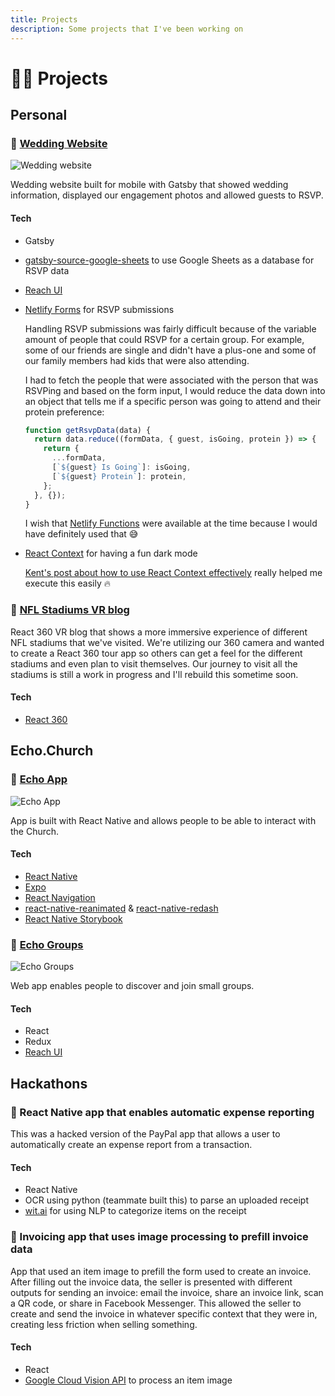 ```yaml
---
title: Projects
description: Some projects that I've been working on
---
```


# 👨‍💻 Projects

## Personal

### 💍 [Wedding Website](https://github.com/dereckquock/derteems)

![Wedding website](../images/teemquock.png)

Wedding website built for mobile with Gatsby that showed wedding information,
displayed our engagement photos and allowed guests to RSVP.

#### Tech

- Gatsby
- [gatsby-source-google-sheets](https://www.gatsbyjs.org/packages/gatsby-source-google-sheets/)
  to use Google Sheets as a database for RSVP data
- [Reach UI](https://reacttraining.com/reach-ui/)
- [Netlify Forms](https://docs.netlify.com/forms/setup/) for RSVP submissions

  Handling RSVP submissions was fairly difficult because of the variable amount
  of people that could RSVP for a certain group. For example, some of our
  friends are single and didn't have a plus-one and some of our family members
  had kids that were also attending.

  I had to fetch the people that were associated with the person that
  was RSVPing and based on the form input, I would reduce the data down into an
  object that tells me if a specific person was going to attend and their
  protein preference:

  ```javascript
  function getRsvpData(data) {
    return data.reduce((formData, { guest, isGoing, protein }) => {
      return {
        ...formData,
        [`${guest} Is Going`]: isGoing,
        [`${guest} Protein`]: protein,
      };
    }, {});
  }
  ```

  I wish that [Netlify Functions](https://docs.netlify.com/functions/overview/)
  were available at the time because I would have definitely used that 😅

- [React Context]() for having a fun dark mode

  [Kent's post about how to use React Context
  effectively](https://kentcdodds.com/blog/how-to-use-react-context-effectively)
  really helped me execute this easily 🔥

### 🏈 [NFL Stadiums VR blog](https://github.com/dereckquock/treydos)

React 360 VR blog that shows a more immersive experience of different NFL
stadiums that we've visited. We're utilizing our 360 camera and wanted to create
a React 360 tour app so others can get a feel for the different stadiums and
even plan to visit themselves. Our journey to visit all the stadiums is still a
work in progress and I'll rebuild this sometime soon.

#### Tech

- [React 360](https://facebook.github.io/react-360/)

## Echo.Church

### 📱 [Echo App](https://github.com/echo-labs-team/the-resonance-project)

![Echo App](../images/echo-app.png)

App is built with React Native and allows people to be able to interact with the
Church.

#### Tech

- [React Native](https://reactnative.dev/)
- [Expo](https://expo.io/)
- [React Navigation](https://reactnavigation.org/)
- [react-native-reanimated](https://github.com/software-mansion/react-native-reanimated)
  & [react-native-redash](https://github.com/wcandillon/react-native-redash)
- [React Native Storybook](https://storybook.js.org/docs/guides/guide-react-native/)

### 👥 [Echo Groups](https://groups.echo.church/)

![Echo Groups](../images/echo-groups.png)

Web app enables people to discover and join small groups.

#### Tech

- React
- Redux
- [Reach UI](https://reacttraining.com/reach-ui/)

## Hackathons

### 📱 React Native app that enables automatic expense reporting

This was a hacked version of the PayPal app that allows a user to automatically
create an expense report from a transaction.

#### Tech

- React Native
- OCR using python (teammate built this) to parse an uploaded receipt
- [wit.ai](https://wit.ai/) for using NLP to categorize items on the receipt

### 🧾 Invoicing app that uses image processing to prefill invoice data

App that used an item image to prefill the form used to create an invoice. After
filling out the invoice data, the seller is presented with different outputs for sending
an invoice: email the invoice, share an invoice link, scan a QR code, or share in
Facebook Messenger. This allowed the seller to create and send the invoice in
whatever specific context that they were in, creating less friction when selling
something.

#### Tech

- React
- [Google Cloud Vision API](https://cloud.google.com/vision) to process an item
  image
